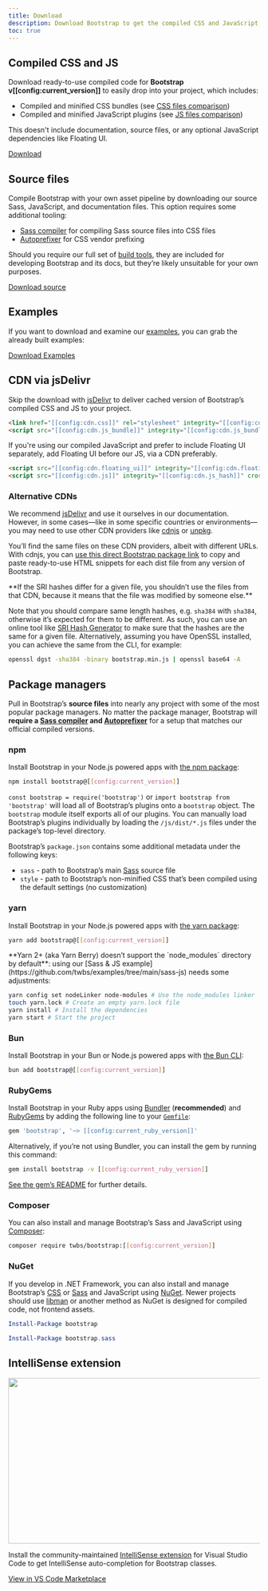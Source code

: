 ```yaml
---
title: Download
description: Download Bootstrap to get the compiled CSS and JavaScript, source code, or include it with your favorite package managers like npm, RubyGems, and more.
toc: true
---
```


## Compiled CSS and JS

Download ready-to-use compiled code for **Bootstrap v[[config:current_version]]** to easily drop into your project, which includes:

- Compiled and minified CSS bundles (see [CSS files comparison]([[docsref:/getting-started/contents#css-files]]))
- Compiled and minified JavaScript plugins (see [JS files comparison]([[docsref:/getting-started/contents#js-files]]))

This doesn't include documentation, source files, or any optional JavaScript dependencies like Floating UI.

<a href="[[config:download.dist]]" class="btn btn-bd-primary">Download</a>

## Source files

Compile Bootstrap with your own asset pipeline by downloading our source Sass, JavaScript, and documentation files. This option requires some additional tooling:

- [Sass compiler]([[docsref:/getting-started/contribute#sass]]) for compiling Sass source files into CSS files
- [Autoprefixer](https://github.com/postcss/autoprefixer) for CSS vendor prefixing

Should you require our full set of [build tools]([[docsref:/getting-started/contribute#tooling-setup]]), they are included for developing Bootstrap and its docs, but they’re likely unsuitable for your own purposes.

<a href="[[config:download.source]]" class="btn btn-bd-primary">Download source</a>

## Examples

If you want to download and examine our [examples]([[docsref:/examples]]), you can grab the already built examples:

<a href="[[config:download.dist_examples]]" class="btn btn-bd-primary">Download Examples</a>

## CDN via jsDelivr

Skip the download with [jsDelivr](https://www.jsdelivr.com/) to deliver cached version of Bootstrap’s compiled CSS and JS to your project.

```html
<link href="[[config:cdn.css]]" rel="stylesheet" integrity="[[config:cdn.css_hash]]" crossorigin="anonymous">
<script src="[[config:cdn.js_bundle]]" integrity="[[config:cdn.js_bundle_hash]]" crossorigin="anonymous"></script>
```

If you're using our compiled JavaScript and prefer to include Floating UI separately, add Floating UI before our JS, via a CDN preferably.

```html
<script src="[[config:cdn.floating_ui]]" integrity="[[config:cdn.floating_ui_hash]]" crossorigin="anonymous"></script>
<script src="[[config:cdn.js]]" integrity="[[config:cdn.js_hash]]" crossorigin="anonymous"></script>
```

### Alternative CDNs

We recommend [jsDelivr](https://www.jsdelivr.com/) and use it ourselves in our documentation. However, in some cases—like in some specific countries or environments—you may need to use other CDN providers like [cdnjs](https://cdnjs.com/) or [unpkg](https://unpkg.com/).

You’ll find the same files on these CDN providers, albeit with different URLs. With cdnjs, you can [use this direct Bootstrap package link](https://cdnjs.com/libraries/bootstrap) to copy and paste ready-to-use HTML snippets for each dist file from any version of Bootstrap.

<Callout type="warning">
**If the SRI hashes differ for a given file, you shouldn’t use the files from that CDN, because it means that the file was modified by someone else.**
</Callout>

Note that you should compare same length hashes, e.g. `sha384` with `sha384`, otherwise it’s expected for them to be different.
As such, you can use an online tool like [SRI Hash Generator](https://www.srihash.org/) to make sure that the hashes are the same for a given file.
Alternatively, assuming you have OpenSSL installed, you can achieve the same from the CLI, for example:

```sh
openssl dgst -sha384 -binary bootstrap.min.js | openssl base64 -A
```

## Package managers

Pull in Bootstrap’s **source files** into nearly any project with some of the most popular package managers. No matter the package manager, Bootstrap will **require a [Sass compiler]([[docsref:/getting-started/contribute#sass]]) and [Autoprefixer](https://github.com/postcss/autoprefixer)** for a setup that matches our official compiled versions.

### npm

Install Bootstrap in your Node.js powered apps with [the npm package](https://www.npmjs.com/package/bootstrap):

```sh
npm install bootstrap@[[config:current_version]]
```

`const bootstrap = require('bootstrap')` or `import bootstrap from 'bootstrap'` will load all of Bootstrap’s plugins onto a `bootstrap` object.
The `bootstrap` module itself exports all of our plugins. You can manually load Bootstrap’s plugins individually by loading the `/js/dist/*.js` files under the package’s top-level directory.

Bootstrap’s `package.json` contains some additional metadata under the following keys:

- `sass` - path to Bootstrap’s main [Sass](https://sass-lang.com/) source file
- `style` - path to Bootstrap’s non-minified CSS that’s been compiled using the default settings (no customization)

<Callout name="info-npm-starter" />

### yarn

Install Bootstrap in your Node.js powered apps with [the yarn package](https://yarnpkg.com/en/package/bootstrap):

```sh
yarn add bootstrap@[[config:current_version]]
```

<Callout type="warning">
**Yarn 2+ (aka Yarn Berry) doesn’t support the `node_modules` directory by default**: using our [Sass & JS example](https://github.com/twbs/examples/tree/main/sass-js) needs some adjustments:

```sh
yarn config set nodeLinker node-modules # Use the node_modules linker
touch yarn.lock # Create an empty yarn.lock file
yarn install # Install the dependencies
yarn start # Start the project
```
</Callout>

### Bun

Install Bootstrap in your Bun or Node.js powered apps with [the Bun CLI](https://bun.sh/):

```sh
bun add bootstrap@[[config:current_version]]
```

### RubyGems

Install Bootstrap in your Ruby apps using [Bundler](https://bundler.io/) (**recommended**) and [RubyGems](https://rubygems.org/) by adding the following line to your [`Gemfile`](https://bundler.io/guides/gemfile.html):

```ruby
gem 'bootstrap', '~> [[config:current_ruby_version]]'
```

Alternatively, if you’re not using Bundler, you can install the gem by running this command:

```sh
gem install bootstrap -v [[config:current_ruby_version]]
```

[See the gem’s README](https://github.com/twbs/bootstrap-rubygem/blob/main/README.md) for further details.

### Composer

You can also install and manage Bootstrap’s Sass and JavaScript using [Composer](https://getcomposer.org/):

```sh
composer require twbs/bootstrap:[[config:current_version]]
```

### NuGet

If you develop in .NET Framework, you can also install and manage Bootstrap’s [CSS](https://www.nuget.org/packages/bootstrap/) or [Sass](https://www.nuget.org/packages/bootstrap.sass/) and JavaScript using [NuGet](https://www.nuget.org/). Newer projects should use [libman](https://learn.microsoft.com/en-us/aspnet/core/client-side/libman/) or another method as NuGet is designed for compiled code, not frontend assets.

```powershell
Install-Package bootstrap
```

```powershell
Install-Package bootstrap.sass
```

## IntelliSense extension

<img class="d-block mb-4 img-fluid rounded-3" src="/docs/[[config:docs_version]]/assets/img/bootstrap-intellisense-autocomplete.png" width="573" height="332" alt="" />

Install the community-maintained [IntelliSense extension](https://marketplace.visualstudio.com/items?itemName=hossaini.bootstrap-intellisense) for Visual Studio Code to get IntelliSense auto-completion for Bootstrap classes.

<a href="https://marketplace.visualstudio.com/items?itemName=hossaini.bootstrap-intellisense" class="btn btn-bd-primary">View in VS Code Marketplace</a>
